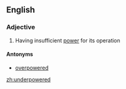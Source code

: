 ==English==

===Adjective===
{{en-adj}}

# Having insufficient [[power]] for its operation

====Antonyms====

* [[overpowered]]

[[zh:underpowered]]